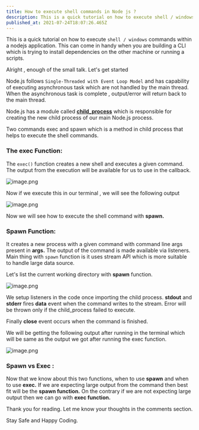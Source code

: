 ```yaml
---
title: How to execute shell commands in Node js ?
description: This is a quick tutorial on how to execute shell / windows  commands within a nodejs application....
published_at: 2021-07-24T18:07:26.465Z
---
```

This is a quick tutorial on how to execute `shell / windows`  commands within a nodejs application. This can come in handy when you are building a CLI which is trying to install dependencies on the other machine or running a scripts.

Alright , enough of the small talk. Let's get started

Node.js follows `Single-Threaded with Event Loop Model` and has capability of executing asynchronous task which are not handled by the main thread. When the asynchronous task is complete , output/error will return back to the main thread.

Node.js has a module called **[child_process](https://nodejs.org/api/child_process.html#child_process_child_process)** which is responsible for creating the new child process of our main Node.js process.

Two commands exec and spawn which is a method in child process that helps to execute the shell commands.

### **The exec Function:**

The `exec()` function creates a new shell and executes a given command. The output from the execution will be available for us to use in the callback.


![image.png](https://cdn.hashnode.com/res/hashnode/image/upload/v1627149314060/aS1nbN-6V.png)

Now if we execute this in our terminal , we will see the following output


![image.png](https://cdn.hashnode.com/res/hashnode/image/upload/v1627149325822/NiaxHH-eR.png)


Now we will see how to execute the shell command with **spawn.**

### **Spawn Function:**

It creates a new process with a given command with command line args present in **args.** The output of the command is made available via listeners.   Main thing with `spawn` function is it uses stream API which  is more suitable to handle large data source.

Let's list the current working directory with **spawn**  function.


![image.png](https://cdn.hashnode.com/res/hashnode/image/upload/v1627149350545/-sfpLD5hR.png)

We setup listeners in the code once importing the child process.  **stdout** and **stderr** fires **data** event when the command writes to the stream.  Error will be thrown only if the child_process failed to execute.

Finally **close** event occurs when the command is finished.

We will be getting the following output after running in the terminal which will be same as the output we got after running the exec function.


![image.png](https://cdn.hashnode.com/res/hashnode/image/upload/v1627149370107/ofNAF05rj.png)

### **Spawn vs Exec :**

Now that we know about this two functions, when to use **spawn** and when to use **exec.**  If we are expecting large output from the command then best fit will be the **spawn function.** On the contrary if we are not expecting large output then we can go with **exec function.**

Thank you for reading. Let me know your thoughts in the comments section. 

Stay Safe and Happy Coding.
